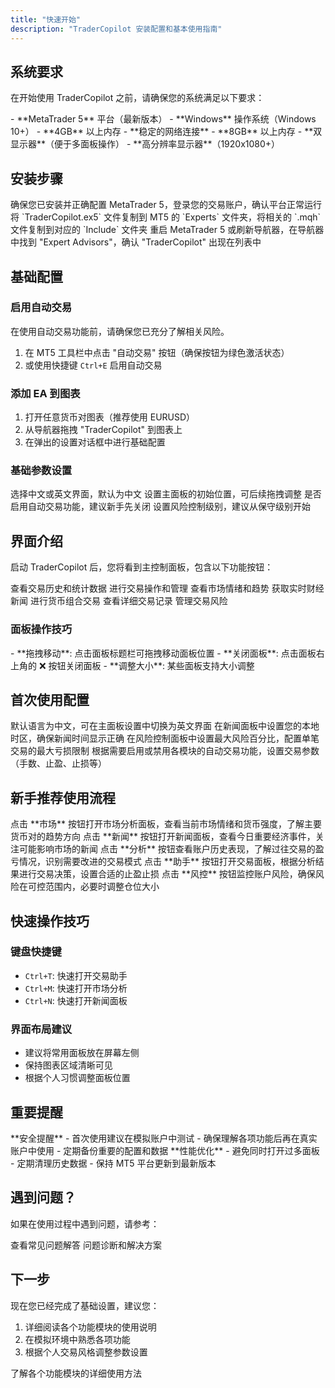 ```yaml
---
title: "快速开始"
description: "TraderCopilot 安装配置和基本使用指南"
---
```


## 系统要求

在开始使用 TraderCopilot 之前，请确保您的系统满足以下要求：

<CardGroup cols={2}>
  <Card title="必需条件" icon="check-circle">
    - **MetaTrader 5** 平台（最新版本）
    - **Windows** 操作系统（Windows 10+）
    - **4GB** 以上内存
    - **稳定的网络连接**
  </Card>
  <Card title="推荐配置" icon="star">
    - **8GB** 以上内存
    - **双显示器**（便于多面板操作）
    - **高分辨率显示器**（1920x1080+）
  </Card>
</CardGroup>

## 安装步骤

<Steps>
  <Step title="准备 MetaTrader 5">
    确保您已安装并正确配置 MetaTrader 5，登录您的交易账户，确认平台正常运行
  </Step>
  <Step title="安装 TraderCopilot">
    将 `TraderCopilot.ex5` 文件复制到 MT5 的 `Experts` 文件夹，将相关的 `.mqh` 文件复制到对应的 `Include` 文件夹
  </Step>
  <Step title="验证安装">
    重启 MetaTrader 5 或刷新导航器，在导航器中找到 "Expert Advisors"，确认 "TraderCopilot" 出现在列表中
  </Step>
</Steps>

## 基础配置

### 启用自动交易

<Warning>
在使用自动交易功能前，请确保您已充分了解相关风险。
</Warning>

1. 在 MT5 工具栏中点击 "自动交易" 按钮（确保按钮为绿色激活状态）
2. 或使用快捷键 `Ctrl+E` 启用自动交易

### 添加 EA 到图表

1. 打开任意货币对图表（推荐使用 EURUSD）
2. 从导航器拖拽 "TraderCopilot" 到图表上
3. 在弹出的设置对话框中进行基础配置

### 基础参数设置

<Accordion title="语言设置">
选择中文或英文界面，默认为中文
</Accordion>

<Accordion title="面板位置">
设置主面板的初始位置，可后续拖拽调整
</Accordion>

<Accordion title="自动交易">
是否启用自动交易功能，建议新手先关闭
</Accordion>

<Accordion title="风险等级">
设置风险控制级别，建议从保守级别开始
</Accordion>

## 界面介绍

启动 TraderCopilot 后，您将看到主控制面板，包含以下功能按钮：

<CardGroup cols={2}>
  <Card title="分析" href="/modules/analyse">
    查看交易历史和统计数据
  </Card>
  <Card title="助手" href="/modules/assistant">
    进行交易操作和管理
  </Card>
  <Card title="市场" href="/modules/market">
    查看市场情绪和趋势
  </Card>
  <Card title="新闻" href="/modules/news">
    获取实时财经新闻
  </Card>
  <Card title="篮子" href="/modules/basket">
    进行货币组合交易
  </Card>
  <Card title="统计" href="/modules/history">
    查看详细交易记录
  </Card>
  <Card title="风控" href="/modules/risk">
    管理交易风险
  </Card>
</CardGroup>

### 面板操作技巧

<Tip>
- **拖拽移动**: 点击面板标题栏可拖拽移动面板位置
- **关闭面板**: 点击面板右上角的 ❌ 按钮关闭面板
- **调整大小**: 某些面板支持大小调整
</Tip>

## 首次使用配置

<Steps>
  <Step title="语言设置">
    默认语言为中文，可在主面板设置中切换为英文界面
  </Step>
  <Step title="时区配置">
    在新闻面板中设置您的本地时区，确保新闻时间显示正确
  </Step>
  <Step title="风险参数">
    在风险控制面板中设置最大风险百分比，配置单笔交易的最大亏损限制
  </Step>
  <Step title="自动交易设置">
    根据需要启用或禁用各模块的自动交易功能，设置交易参数（手数、止盈、止损等）
  </Step>
</Steps>

## 新手推荐使用流程

<Steps>
  <Step title="了解市场状况">
    点击 **市场** 按钮打开市场分析面板，查看当前市场情绪和货币强度，了解主要货币对的趋势方向
  </Step>
  <Step title="查看新闻事件">
    点击 **新闻** 按钮打开新闻面板，查看今日重要经济事件，关注可能影响市场的新闻
  </Step>
  <Step title="分析历史表现">
    点击 **分析** 按钮查看账户历史表现，了解过往交易的盈亏情况，识别需要改进的交易模式
  </Step>
  <Step title="进行交易操作">
    点击 **助手** 按钮打开交易面板，根据分析结果进行交易决策，设置合适的止盈止损
  </Step>
  <Step title="监控风险">
    点击 **风控** 按钮监控账户风险，确保风险在可控范围内，必要时调整仓位大小
  </Step>
</Steps>

## 快速操作技巧

### 键盘快捷键
- `Ctrl+T`: 快速打开交易助手
- `Ctrl+M`: 快速打开市场分析  
- `Ctrl+N`: 快速打开新闻面板

### 界面布局建议
- 建议将常用面板放在屏幕左侧
- 保持图表区域清晰可见
- 根据个人习惯调整面板位置

## 重要提醒

<Warning>
**安全提醒**
- 首次使用建议在模拟账户中测试
- 确保理解各项功能后再在真实账户中使用
- 定期备份重要的配置和数据
</Warning>

<Info>
**性能优化**
- 避免同时打开过多面板
- 定期清理历史数据
- 保持 MT5 平台更新到最新版本
</Info>

## 遇到问题？

如果在使用过程中遇到问题，请参考：

<CardGroup cols={2}>
  <Card title="常见问题" icon="question-circle" href="/support/faq">
    查看常见问题解答
  </Card>
  <Card title="故障排除" icon="wrench" href="/support/troubleshooting">
    问题诊断和解决方案
  </Card>
</CardGroup>

## 下一步

现在您已经完成了基础设置，建议您：

1. 详细阅读各个功能模块的使用说明
2. 在模拟环境中熟悉各项功能  
3. 根据个人交易风格调整参数设置

<Card title="查看功能模块" icon="arrow-right" href="/modules">
  了解各个功能模块的详细使用方法
</Card>
